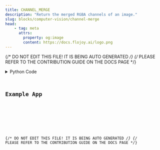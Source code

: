 ```yaml
---
title: CHANNEL_MERGE
description: "Return the merged RGBA channels of an image."
slug: blocks/computer-vision/channel-merge
head:
    - tag: meta
      attrs:
        property: og:image
        content: https://docs.flojoy.ai/logo.png
---
```


{/* DO NOT EDIT THIS FILE! IT IS BEING AUTO GENERATED */}
{/* PLEASE REFER TO THE CONTRIBUTION GUIDE ON THE DOCS PAGE */}


<DownloadStudioBanner />
<PythonDocsDisplay docstring={block_data["docstring"]} />
<details>
<summary>Python Code</summary>



<Code code={pythonCode} lang="py" wrap theme="dracula" />

[Find this Flojoy Block on GitHub](https://github.com/flojoy-ai/blocks/blob/main/blocks/COMPUTER_VISION/CHANNEL_MERGE/CHANNEL_MERGE.py)

</details>

## Example App


<GetHelpWidget />


<AppDisplay app={app} blockName="CHANNEL_MERGE" client:visible />


<Example />

{/* DO NOT EDIT THIS FILE! IT IS BEING AUTO GENERATED */}
{/* PLEASE REFER TO THE CONTRIBUTION GUIDE ON THE DOCS PAGE */}
